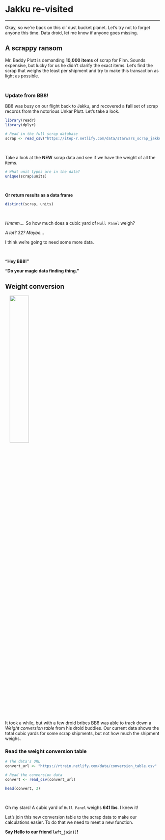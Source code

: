 
<br>

# Jakku re-visited
<hr>

Okay, so we're back on this ol' dust bucket planet. Let's try not to forget anyone this time. Data droid, let me know if anyone goes missing. 

## A scrappy ransom {-}

Mr. Baddy Plutt is demanding __10,000 items__ of scrap for Finn. Sounds expensive, but lucky for us he didn't clarify the exact items. Let's find the scrap that weighs the least per shipment and try to make this transaction as light as possible. 

<br>

<div class="tip"> 
<h3 style="margin-top: 13px;"> Update from BB8! </h3>

BB8 was busy on our flight back to Jakku, and recovered a __full__ set of scrap records from the notorious Unkar Plutt. Let's take a look.

```{r full-scrap, eval=T, echo=T}
library(readr)
library(dplyr)

# Read in the full scrap database
scrap <- read_csv("https://itep-r.netlify.com/data/starwars_scrap_jakku_full.csv")
```
</div>

<br>

Take a look at the __NEW__ scrap data and see if we have the weight of all the items.

```{r fullscrap-units, eval=T}
# What unit types are in the data?
unique(scrap$units)
```

<br>

__Or return results as a data frame__
```{r distinct-units, eval=T}
distinct(scrap, units)
```

<br>

_Hmmm...._ So how much does a cubic yard of `Hull Panel` weigh? 

_A lot? 32? Maybe..._ 

I think we're going to need some more data. 

<br>

<div class="tip">
__"Hey BB8!"__ 

__"Do your magic data finding thing."__
</div>


## Weight conversion {-}

![](../images/rey_bb8.jpg){align="right" style="width: 35%; margin-top: 0px; margin-left: 15px; margin-right: 0px;"}

It took a while, but with a few droid bribes BB8 was able to track down a _Weight conversion table_ from his droid buddies. Our current data shows the total cubic yards for some scrap shipments, but not how much the shipment weighs. 


### Read the weight conversion table {-}
```{r read-convert, eval = T, message = F}
# The data's URL
convert_url <- "https://rtrain.netlify.com/data/conversion_table.csv"

# Read the conversion data
convert <- read_csv(convert_url)

head(convert, 3)
```

<br>

Oh my stars! A cubic yard of `Hull Panel` weighs __641 lbs__. I knew it!

Let's join this new conversion table to the scrap data to make our calculations easier. To do that we need to meet a new function.

__Say Hello to our friend `left_join()`!__  

<br>

